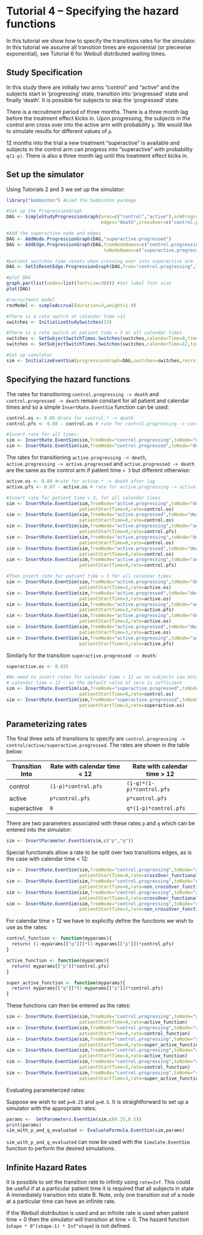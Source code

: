 <!--
%\VignetteEngine{knitr::rmarkdown}
%\VignetteIndexEntry{Tutorial 4 -- Specifying the hazard functions}
-->


Tutorial 4 -- Specifying the hazard functions
========================================================

In this tutorial we show how to specify the transitions rates for the simulator. In this tutorial we assume all transition times are exponential (or piecewise exponential), see Tutorial 6 for Weibull distributed waiting times. 

Study Specification
--------------------------------------------------------

In this study there are initially two arms "control" and "active" and the subjects start in 'progressing' state, transition into 'progressed' state and finally 'death'. It is possible for subjects to skip the 'progressed' state.

There is a recruitment period of three months. There is a three month lag before the treatment effect kicks in. Upon progressing, the subjects in the control arm cross over into the active arm with probability ```p```. We would like to simulate results for different values of ```p```.  

12 months into the trial a new treatment "superactive" is available and subjects in the control arm can progress into "superactive" with probability ```q(1-p)```. There is also a three month lag until this treatment effect kicks in. 

Set up the simulator
--------------------------------------------------------

Using Tutorials 2 and 3 we set up the simulator:
```r
library("badminton") #Load the badminton package

#Set up the ProgressionGraph
DAG <- SimpleStudyProgressionGraph(arms=c("control","active"),armProgression=c("progressing","progressed"),
                                   edges="death",crossOver=c("control.progressing","active.progressed"))

#Add the superactive node and edges
DAG <- AddNode.ProgressionGraph(DAG,"superactive.progressed")
DAG <- AddEdge.ProgressionGraph(DAG,fromNodeNames=c("control.progressing","superactive.progressed"),
                                    toNodeNames=c("superactive.progressed","death"))

#patient switches time resets when crossing over into superactive arm
DAG <- SetIsResetEdge.ProgressionGraph(DAG,from="control.progressing",to="superactive.progressed",isResetEdge=TRUE)

#plot DAG
graph.par(list(nodes=list(fontsize=30))) #Set label font size
plot(DAG)
```


```r
#recruitment model
recModel <- simpleAccrual(duration=3,weight=1.0)

#There is a rate switch at calendar time =12
switches <- InitializeStudySwitches(12)

#There is a rate switch at patient time = 3 at all calendar times
switches <- SetSubjectSwitchTimes.Switches(switches,calendarTime=0,times=3)
switches <- SetSubjectSwitchTimes.Switches(switches,calendarTime=12,times=3)

#Set up simulator
sim <- InitializeEventSim(progressionGraph=DAG,switches=switches,recruitmentModel=recModel)

```

Specifying the hazard functions
-----------------------------------------------

The rates for transitioning ```control.progressing -> death``` and ```control.progressed -> death``` remain constant for all patient and calendar times and so a simple ```InsertRate.EventSim``` function can be used:
```r
control.os <- 0.05 #rate for control.* -> death
control.pfs <- 0.08 - control.os # rate for control.progressing -> control.progressed if no crossover

#Insert rate for all times:
sim <- InsertRate.EventSim(sim,fromNode="control.progressing",toNode="death",rate=control.os)
sim <- InsertRate.EventSim(sim,fromNode="control.progressed",toNode="death",rate=control.os)
```

The rates for transitioning ```active.progressing -> death```, ```active.progressing -> active.progressed``` and ```active.progressed -> death``` are the same as the control arm if patient time ```< 3``` but different otherwise:
```r
active.os <- 0.04 #rate for active.* -> death after lag
active.pfs <- 0.07 - active.os # rate for active.progressing -> active.progressed after lag

#Insert rate for patient time < 3, for all calendar times
sim <- InsertRate.EventSim(sim,fromNode="active.progressing",toNode="death",calendarStartTime=0,
                           patientStartTime=0,rate=control.os)
sim <- InsertRate.EventSim(sim,fromNode="active.progressed",toNode="death",calendarStartTime=0,
                           patientStartTime=0,rate=control.os)
sim <- InsertRate.EventSim(sim,fromNode="active.progressing",toNode="active.progressed",calendarStartTime=0,
                           patientStartTime=0,rate=control.pfs)
sim <- InsertRate.EventSim(sim,fromNode="active.progressing",toNode="death",calendarStartTime=12,
                           patientStartTime=0,rate=control.os)
sim <- InsertRate.EventSim(sim,fromNode="active.progressed",toNode="death",calendarStartTime=12,
                           patientStartTime=0,rate=control.os)
sim <- InsertRate.EventSim(sim,fromNode="active.progressing",toNode="active.progressed",calendarStartTime=12,
                           patientStartTime=0,rate=control.pfs)

#Then insert rate for patient time > 3 for all calendar times
sim <- InsertRate.EventSim(sim,fromNode="active.progressing",toNode="death",calendarStartTime=0,
                           patientStartTime=3,rate=active.os)
sim <- InsertRate.EventSim(sim,fromNode="active.progressed",toNode="death",calendarStartTime=0,
                           patientStartTime=3,rate=active.os)
sim <- InsertRate.EventSim(sim,fromNode="active.progressing",toNode="active.progressed",calendarStartTime=0,
                           patientStartTime=3,rate=active.pfs)
sim <- InsertRate.EventSim(sim,fromNode="active.progressing",toNode="death",calendarStartTime=12,
                           patientStartTime=3,rate=active.os)
sim <- InsertRate.EventSim(sim,fromNode="active.progressed",toNode="death",calendarStartTime=12,
                           patientStartTime=3,rate=active.os)
sim <- InsertRate.EventSim(sim,fromNode="active.progressing",toNode="active.progressed",calendarStartTime=12,
                           patientStartTime=3,rate=active.pfs)

```

Similarly for the transition ```superactive.progressed -> death```:
```r
superactive.os <- 0.035 

#No need to insert rates for calendar time < 12 as no subjects can enter superactive.progressed until
# calendar time = 12 - so the default value of zero is sufficient 
sim <- InsertRate.EventSim(sim,fromNode="superactive.progressed",toNode="death",calendarStartTime=12,
                           patientStartTime=0,rate=control.os)
sim <- InsertRate.EventSim(sim,fromNode="superactive.progressed",toNode="death",calendarStartTime=12,
                           patientStartTime=3,rate=superactive.os)
```

Parameterizing rates
-------------------------------------------

The final three sets of transitions to specify are ```control.progressing -> control/active/superactive.progressed```. The rates are shown in the table below:

Transition Into | Rate with calendar time < 12 | Rate with calendar time > 12
----------------|------------------------------|-----------------------------
control         |   ```(1-p)*control.pfs```    |  ```(1-q)*(1-p)*control.pfs```
active          |   ```p*control.pfs```        |  ```p*control.pfs```
superactive     |   ```0```                    |  ```q*(1-p)*control.pfs```


There are two parameters associated with these rates ```p``` and ```q``` which can be entered into the simulator:
```r
sim <- InsertParameter.EventSim(sim,c("p","q"))
```

Special functionals allow a rate to be split over two transitions edges, as is the case with calendar time < 12:
```r
sim <- InsertRate.EventSim(sim,fromNode="control.progressing",toNode="active.progressed",calendarStartTime=0,
                           patientStartTime=0,rate=crossOver_functional("p",control.pfs))
sim <- InsertRate.EventSim(sim,fromNode="control.progressing",toNode="control.progressed",calendarStartTime=0,
                           patientStartTime=0,rate=non_crossOver_functional("p",control.pfs))
sim <- InsertRate.EventSim(sim,fromNode="control.progressing",toNode="active.progressed",calendarStartTime=0,
                           patientStartTime=3,rate=crossOver_functional("p",control.pfs))
sim <- InsertRate.EventSim(sim,fromNode="control.progressing",toNode="control.progressed",calendarStartTime=0,
                           patientStartTime=3,rate=non_crossOver_functional("p",control.pfs))
```

For calendar time > 12 we have to explicitly define the functions we wish to use as the rates:
```r
control_function <- function(myparams){
  return( (1-myparams[["q"]])*(1-myparams[["p"]])*control.pfs)
}

active_function <- function(myparams){
  return( myparams[["p"]]*control.pfs)
}

super_active_function <- function(myparams){
  return( myparams[["q"]]*(1-myparams[["p"]])*control.pfs)
}

```

These functions can then be entered as the rates:
```r
sim <- InsertRate.EventSim(sim,fromNode="control.progressing",toNode="active.progressed",calendarStartTime=12,
                           patientStartTime=0,rate=active_function)
sim <- InsertRate.EventSim(sim,fromNode="control.progressing",toNode="control.progressed",calendarStartTime=12,
                           patientStartTime=0,rate=control_function)
sim <- InsertRate.EventSim(sim,fromNode="control.progressing",toNode="superactive.progressed",calendarStartTime=12,
                           patientStartTime=0,rate=super_active_function)
sim <- InsertRate.EventSim(sim,fromNode="control.progressing",toNode="active.progressed",calendarStartTime=12,
                           patientStartTime=3,rate=active_function)
sim <- InsertRate.EventSim(sim,fromNode="control.progressing",toNode="control.progressed",calendarStartTime=12,
                           patientStartTime=3,rate=control_function)
sim <- InsertRate.EventSim(sim,fromNode="control.progressing",toNode="superactive.progressed",calendarStartTime=12,
                           patientStartTime=3,rate=super_active_function)
```

Evaluating parameterized rates:

Suppose we wish to set ```p=0.25``` and ```q=0.5```. It is straightforward to set up a simulator with the appropriate rates:
```r
params <-  GetParameters.EventSim(sim,c(0.25,0.5))
print(params)
sim_with_p_and_q_evaluated <- EvaluateFormula.EventSim(sim,params)
```

```sim_with_p_and_q_evaluated``` can now be used with the ```Simulate.EventSim``` function to perform the desired simulations.

Infinite Hazard Rates
----------------------------------------

It is possible to set the transition rate to infinity using ```rate=Inf```. This could be useful if at a particular patient time it is required that all subjects in state A immediately transition into state B. Note, only one transition out of a node at a particular time can have an infinite rate.

If the Weibull distribution is used and an infinite rate is used when patient time = 0 then the simulator will transition at time = 0. The hazard function (```shape * 0^(shape-1) * Inf^shape```) is not defined.


